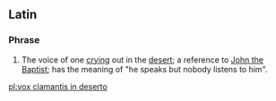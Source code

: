 ==Latin==

===Phrase===
{{head|la|phrase|head=[[vōx]] [[clamans|clāmantis]] [[in]] [[desertus|dēserto]]}}

# The voice of one [[cry]]ing out in the [[desert]]; a reference to [[John the Baptist]]; has the meaning of "he speaks but nobody listens to him".

[[pl:vox clamantis in deserto]]